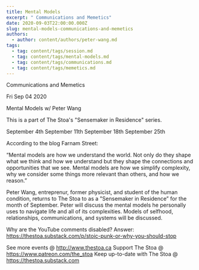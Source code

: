 ```yaml
---
title: Mental Models
excerpt: " Communications and Memetics"
date: 2020-09-03T22:00:00.000Z
slug: mental-models-communications-and-memetics
authors:
  - author: content/authors/peter-wang.md
tags:
  - tag: content/tags/session.md
  - tag: content/tags/mental-models.md
  - tag: content/tags/communications.md
  - tag: content/tags/memetics.md
---
```




 Communications and Memetics

Fri Sep 04 2020

Mental Models w/ Peter Wang

This is a part of The Stoa's "Sensemaker in Residence" series. 

September 4th
September 11th
September 18th
September 25th

According to the blog Farnam Street:

“Mental models are how we understand the world. Not only do they shape what we think and how we understand but they shape the connections and opportunities that we see. Mental models are how we simplify complexity, why we consider some things more relevant than others, and how we reason.”

Peter Wang, entreprenur, former physicist, and student of the human condition, returns to The Stoa to as a "Sensemaker in Residence” for the month of September. Peter will discuss the mental models he personally uses to navigate life and all of its complexities. Models of selfhood, relationships, communications, and systems will be discussed.

Why are the YouTube comments disabled? Answer: https://thestoa.substack.com/p/stoic-punk-or-why-you-should-stop

See more events @ http://www.thestoa.ca
Support The Stoa @ https://www.patreon.com/the_stoa
Keep up-to-date with The Stoa @ https://thestoa.substack.com



